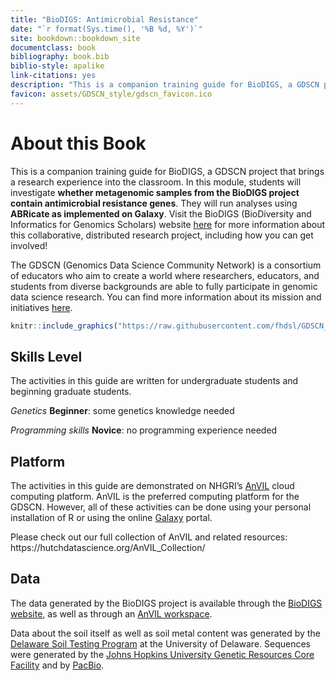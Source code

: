 ```yaml
---
title: "BioDIGS: Antimicrobial Resistance"
date: "`r format(Sys.time(), '%B %d, %Y')`"
site: bookdown::bookdown_site
documentclass: book
bibliography: book.bib
biblio-style: apalike
link-citations: yes
description: "This is a companion training guide for BioDIGS, a GDSCN project."
favicon: assets/GDSCN_style/gdscn_favicon.ico
---
```



# About this Book {-}

This is a companion training guide for BioDIGS, a GDSCN project that brings a research experience into the classroom. In this module, students will investigate **whether metagenomic samples from the BioDIGS project contain antimicrobial resistance genes**. They will run analyses using **ABRicate as implemented on Galaxy**. Visit the BioDIGS (BioDiversity and Informatics for Genomics Scholars) website [here](https://biodigs.org/) for more information about this collaborative, distributed research project, including how you can get involved!

The GDSCN (Genomics Data Science Community Network) is a consortium of educators who aim to create a world where researchers, educators, and students from diverse backgrounds are able to fully participate in genomic data science research. You can find more information about its mission and initiatives [here](https://www.gdscn.org/home).

```r
knitr::include_graphics("https://raw.githubusercontent.com/fhdsl/GDSCN_BioDIGS_Book/main/assets/GDSCN_style/logo_BioDIGS_final.png")
```

## Skills Level

The activities in this guide are written for undergraduate students and beginning graduate students. 

::: {.notice}
_Genetics_
**Beginner**: some genetics knowledge needed

_Programming skills_
**Novice**: no programming experience needed
:::

## Platform

The activities in this guide are demonstrated on NHGRI's [AnVIL](https://anvilproject.org/) cloud computing platform. AnVIL is the preferred computing platform for the GDSCN. However, all of these activities can be done using your personal installation of R or using the online [Galaxy](usegalaxy.org) portal.

Please check out our full collection of AnVIL and related resources: https://hutchdatascience.org/AnVIL_Collection/

## Data

The data generated by the BioDIGS project is available through the [BioDIGS website](biodigs.org), as well as through an [AnVIL workspace](https://anvilproject.org).

Data about the soil itself as well as soil metal content was generated by the [Delaware Soil Testing Program](https://www.udel.edu/canr/cooperative-extension/environmental-stewardship/soil-testing/) at the University of Delaware. Sequences were generated by the [Johns Hopkins University Genetic Resources Core Facility](https://grcf.jhmi.edu/) and by [PacBio](https://www.pacb.com/).
